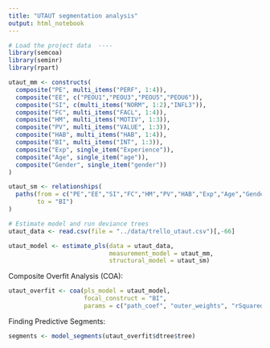 ```yaml
---
title: "UTAUT segmentation analysis"
output: html_notebook
---
```


```r
# Load the project data  ----
library(semcoa)
library(seminr)
library(rpart)

utaut_mm <- constructs(
  composite("PE", multi_items("PERF", 1:4)),
  composite("EE", c("PEOU1","PEOU3","PEOU5","PEOU6")),
  composite("SI", c(multi_items("NORM", 1:2),"INFL3")),
  composite("FC", multi_items("FACL", 1:4)),
  composite("HM", multi_items("MOTIV", 1:3)),
  composite("PV", multi_items("VALUE", 1:3)),
  composite("HAB", multi_items("HAB", 1:4)),
  composite("BI", multi_items("INT", 1:3)),
  composite("Exp", single_item("Experience")),
  composite("Age", single_item("age")),
  composite("Gender", single_item("gender"))
)

utaut_sm <- relationships(
  paths(from = c("PE","EE","SI","FC","HM","PV","HAB","Exp","Age","Gender"), 
        to = "BI")
)

# Estimate model and run deviance trees
utaut_data <- read.csv(file = "../data/trello_utaut.csv")[,-66]

utaut_model <- estimate_pls(data = utaut_data,
                            measurement_model = utaut_mm,
                            structural_model = utaut_sm)
```

Composite Overfit Analysis (COA):
  
```r
utaut_overfit <- coa(pls_model = utaut_model, 
                     focal_construct = "BI",
                     params = c("path_coef", "outer_weights", "rSquared"))
```

Finding Predictive Segments:

```r
segments <- model_segments(utaut_overfit$dtree$tree)
```
